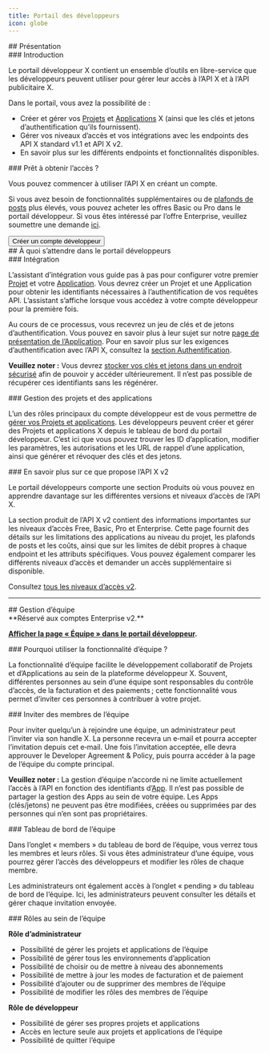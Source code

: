```yaml
---
title: Portail des développeurs
icon: globe
---
```



<div id="overview">
  ## Présentation
</div>

<div id="introduction">
  ### Introduction
</div>

Le portail développeur X contient un ensemble d’outils en libre-service que les développeurs peuvent utiliser pour gérer leur accès à l’API X et à l’API publicitaire X.

Dans le portail, vous avez la possibilité de :

- Créer et gérer vos [Projets](/fr/resources/fundamentals/projects) et [Applications](/fr/resources/fundamentals/developer-apps) X (ainsi que les clés et jetons d’authentification qu’ils fournissent).
- Gérer vos niveaux d’accès et vos intégrations avec les endpoints des API X standard v1.1 et API X v2.
- En savoir plus sur les différents endpoints et fonctionnalités disponibles.

<div id="ready-to-get-access">
  ### Prêt à obtenir l’accès ?
</div>

Vous pouvez commencer à utiliser l’API X en créant un compte.

Si vous avez besoin de fonctionnalités supplémentaires ou de [plafonds de posts](/fr/x-api/fundamentals/post-cap) plus élevés, vous pouvez acheter les offres Basic ou Pro dans le portail développeur. Si vous êtes intéressé par l’offre Enterprise, veuillez soumettre une demande [ici](https://docs.google.com/forms/d/e/1FAIpQLScO3bczKWO2jFHyVZJUSEGfdyfFaqt2MvmOfl_aJp0KxMqtDA/viewform).

<Button href="https://developer.x.com/en/portal/dashboard">
  Créer un compte développeur
</Button>

<div id="what-to-expect-within-the-developer-portal">
  ## À quoi s’attendre dans le portail développeurs
</div>

<div id="onboarding">
  ### Intégration
</div>

L’assistant d’intégration vous guide pas à pas pour configurer votre premier [Projet](/fr/resources/fundamentals/projects) et votre [Application](/fr/resources/fundamentals/developer-apps). Vous devrez créer un Projet et une Application pour obtenir les identifiants nécessaires à l’authentification de vos requêtes API. L’assistant s’affiche lorsque vous accédez à votre compte développeur pour la première fois.

Au cours de ce processus, vous recevrez un jeu de clés et de jetons d’authentification. Vous pouvez en savoir plus à leur sujet sur notre [page de présentation de l’Application](/fr/resources/fundamentals/developer-apps#overview). Pour en savoir plus sur les exigences d’authentification avec l’API X, consultez la [section Authentification](/fr/resources/fundamentals/authentication).

**Veuillez noter :** Vous devrez [stocker vos clés et jetons dans un endroit sécurisé](/fr/resources/fundamentals/authentication/guides/authentication-best-practices) afin de pouvoir y accéder ultérieurement. Il n’est pas possible de récupérer ces identifiants sans les régénérer.

<div id="project-and-app-management">
  ### Gestion des projets et des applications
</div>

L’un des rôles principaux du compte développeur est de vous permettre de [gérer vos Projets et applications](/fr/resources/fundamentals/developer-apps#app-management). Les développeurs peuvent créer et gérer des Projets et applications X depuis le tableau de bord du portail développeur. C’est ici que vous pouvez trouver les ID d’application, modifier les paramètres, les autorisations et les URL de rappel d’une application, ainsi que générer et révoquer des clés et des jetons.

<div id="learn-more-about-whats-available-with-x-api-v2">
  ### En savoir plus sur ce que propose l’API X v2
</div>

Le portail développeurs comporte une section Produits où vous pouvez en apprendre davantage sur les différentes versions et niveaux d’accès de l’API X.

La section produit de l’API X v2 contient des informations importantes sur les niveaux d’accès Free, Basic, Pro et Enterprise. Cette page fournit des détails sur les limitations des applications au niveau du projet, les plafonds de posts et les coûts, ainsi que sur les limites de débit propres à chaque endpoint et les attributs spécifiques. Vous pouvez également comparer les différents niveaux d’accès et demander un accès supplémentaire si disponible.

Consultez [tous les niveaux d’accès v2](/fr/x-api/introduction#access-levels).

---

<div id="team-management">
  ## Gestion d’équipe
</div>

<Note>
  **Réservé aux comptes Enterprise v2.**
</Note>

**[Afficher la page « Équipe » dans le portail développeur](https://developer.twitter.com/en/portal/teams).**

<div id="why-use-team-functionality">
  ### Pourquoi utiliser la fonctionnalité d’équipe ?
</div>

La fonctionnalité d’équipe facilite le développement collaboratif de Projets et d’Applications au sein de la plateforme développeur X. Souvent, différentes personnes au sein d’une équipe sont responsables du contrôle d’accès, de la facturation et des paiements ; cette fonctionnalité vous permet d’inviter ces personnes à contribuer à votre projet.

<div id="inviting-team-members">
  ### Inviter des membres de l’équipe
</div>

Pour inviter quelqu’un à rejoindre une équipe, un administrateur peut l’inviter via son handle X. La personne recevra un e‑mail et pourra accepter l’invitation depuis cet e‑mail. Une fois l’invitation acceptée, elle devra approuver le Developer Agreement & Policy, puis pourra accéder à la page de l’équipe du compte principal.

**Veuillez noter :** La gestion d’équipe n’accorde ni ne limite actuellement l’accès à l’API en fonction des identifiants d’[App](/fr/resources/fundamentals/developer-apps). Il n’est pas possible de partager la gestion des Apps au sein de votre équipe. Les Apps (clés/jetons) ne peuvent pas être modifiées, créées ou supprimées par des personnes qui n’en sont pas propriétaires.

<div id="team-dashboard">
  ### Tableau de bord de l’équipe
</div>

Dans l’onglet « members » du tableau de bord de l’équipe, vous verrez tous les membres et leurs rôles. Si vous êtes administrateur d’une équipe, vous pourrez gérer l’accès des développeurs et modifier les rôles de chaque membre.

Les administrateurs ont également accès à l’onglet « pending » du tableau de bord de l’équipe. Ici, les administrateurs peuvent consulter les détails et gérer chaque invitation envoyée.

<div id="team-roles">
  ### Rôles au sein de l’équipe
</div>

**Rôle d’administrateur**

- Possibilité de gérer les projets et applications de l’équipe
- Possibilité de gérer tous les environnements d’application
- Possibilité de choisir ou de mettre à niveau des abonnements
- Possibilité de mettre à jour les modes de facturation et de paiement
- Possibilité d’ajouter ou de supprimer des membres de l’équipe
- Possibilité de modifier les rôles des membres de l’équipe

**Rôle de développeur**

- Possibilité de gérer ses propres projets et applications
- Accès en lecture seule aux projets et applications de l’équipe
- Possibilité de quitter l’équipe